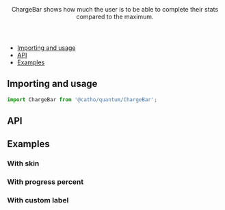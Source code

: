 

<Meta title="ChargeBar" component={ChargeBar}  />

<Header title="ChargeBar">
    ChargeBar shows how much the user is to be able to complete their stats compared to the maximum.
</Header>

- [Importing and usage](#importing)
- [API](#api)
- [Examples](#examples)

## <a id="importing"></a>Importing and usage

```js
import ChargeBar from '@catho/quantum/ChargeBar';
```

<Canvas>
  <Story of={Default}/>
</Canvas>

## <a id="api"></a>API

<ArgsTable of={ChargeBar} />

## <a id="examples"></a>Examples

### With skin

<Canvas>
  <Story of={WithSkin}/>
</Canvas>

### With progress percent

<Canvas>
  <Story of={WithProgressPercent}/>
</Canvas>

### With custom label

<Canvas>
  <Story of={WithLabel}/>
</Canvas>
